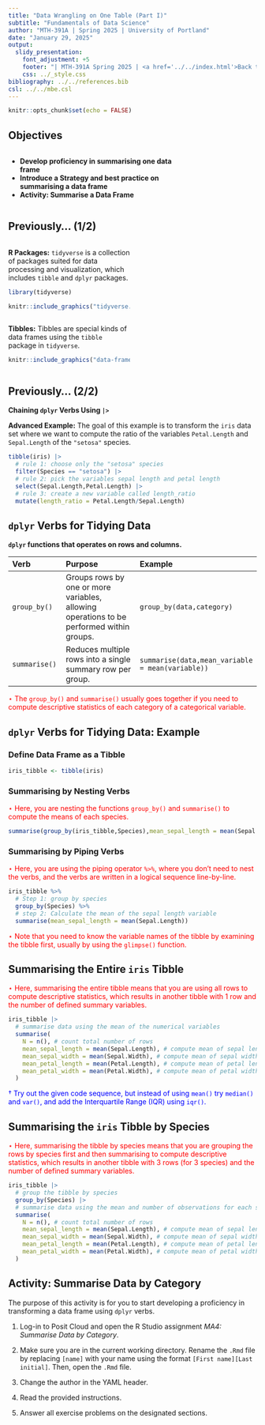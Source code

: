 ---
title: "Data Wrangling on One Table (Part I)"
subtitle: "Fundamentals of Data Science"
author: "MTH-391A | Spring 2025 | University of Portland"
date: "January 29, 2025"
output:
  slidy_presentation:
    font_adjustment: +5
    footer: "| MTH-391A Spring 2025 | <a href='../../index.html'>Back to the Course Website</a>"
    css: ../_style.css
bibliography: ../../references.bib
csl: ../../mbe.csl
---

```{r setup, include=FALSE}
knitr::opts_chunk$set(echo = FALSE)
```

## Objectives

:::: {.column width=15%}
::::

:::: {.column width=70%}
- **Develop proficiency in summarising one data frame**
- **Introduce a Strategy and best practice on summarising a data frame**
- **Activity: Summarise a Data Frame**
::::

:::: {.column width=15%}
::::

## Previously... (1/2)

:::: {.column width=49%}
**R Packages:** `tidyverse` is a collection of packages suited for data processing and visualization, which includes `tibble` and `dplyr` packages.

```{r echo=TRUE, message=FALSE, warning=FALSE}
library(tidyverse)
```

```{r tidyverse-hex, echo=FALSE, fig.cap="", fig.align='center', out.width = '60%'}
knitr::include_graphics("tidyverse.png")
```
::::

:::: {.column width=49%}
**Tibbles:** Tibbles are special kinds of data frames using the `tibble` package in `tidyverse`.

```{r tibble-df-view, echo=FALSE, fig.cap="", fig.align='center', out.width = '90%'}
knitr::include_graphics("data-frame-tibble.png")
```
::::

## Previously... (2/2)

**Chaining `dplyr` Verbs Using `|>`**

**Advanced Example:** The goal of this example is to transform the `iris` data set where we want to compute the ratio of the variables `Petal.Length` and `Sepal.Length` of the `"setosa"` species.

```{r echo=TRUE, eval=FALSE}
tibble(iris) |> 
  # rule 1: choose only the "setosa" species
  filter(Species == "setosa") |> 
  # rule 2: pick the variables sepal length and petal length
  select(Sepal.Length,Petal.Length) |> 
  # rule 3: create a new variable called length_ratio
  mutate(length_ratio = Petal.Length/Sepal.Length)
```

## `dplyr` Verbs for Tidying Data {.smaller}

**`dplyr` functions that operates on rows and columns.**

| **Verb** | **Purpose** | **Example** |
|:---|:------|:------|
| `group_by()` | Groups rows by one or more variables, allowing operations to be performed within groups. | `group_by(data,category)` |
| `summarise()` | Reduces multiple rows into a single summary row per group. | `summarise(data,mean_variable = mean(variable))` |

::: {style="color: red"}
$\star$ The `group_by()` and `summarise()` usually goes together if you need to compute descriptive statistics of each category of a categorical variable.
:::

## `dplyr` Verbs for Tidying Data: Example {.smaller}

### Define Data Frame as a Tibble

```{r echo=TRUE, eval=TRUE}
iris_tibble <- tibble(iris)
```

### Summarising by Nesting Verbs

::: {style="color: red"}
$\star$ Here, you are nesting the functions `group_by()` and `summarise()` to compute the means of each species.
:::

```{r echo=TRUE, eval=FALSE}
summarise(group_by(iris_tibble,Species),mean_sepal_length = mean(Sepal.Length))
```

### Summarising by Piping Verbs

::: {style="color: red"}
$\star$ Here, you are using the piping operator `%>%`, where you don't need to nest the verbs, and the verbs are written in a logical sequence line-by-line.
:::

```{r echo=TRUE, eval=FALSE}
iris_tibble %>% 
  # Step 1: group by species
  group_by(Species) %>% 
  # step 2: Calculate the mean of the sepal length variable
  summarise(mean_sepal_length = mean(Sepal.Length))
```

::: {style="color: red"}
$\star$ Note that you need to know the variable names of the tibble by examining the tibble first, usually by using the `glimpse()` function.
:::

## Summarising the Entire `iris` Tibble

::: {style="color: red"}
$\star$ Here, summarising the entire tibble means that you are using all rows to compute descriptive statistics, which results in another tibble with 1 row and the number of defined summary variables.
:::

```{r echo=TRUE, eval=FALSE}
iris_tibble |> 
  # summarise data using the mean of the numerical variables
  summarise(
    N = n(), # count total number of rows
    mean_sepal_length = mean(Sepal.Length), # compute mean of sepal length
    mean_sepal_width = mean(Sepal.Width), # compute mean of sepal width
    mean_petal_length = mean(Petal.Length), # compute mean of petal length
    mean_petal_width = mean(Petal.Width), # compute mean of petal width
  )
```

::: {style="color: blue"}
$\dagger$ Try out the given code sequence, but instead of using `mean()` try `median()` and `var()`, and add the Interquartile Range (IQR) using `iqr()`.
:::

## Summarising the `iris` Tibble by Species

::: {style="color: red"}
$\star$ Here, summarising the tibble by species means that you are grouping the rows by species first and then summarising to compute descriptive statistics, which results in another tibble with 3 rows (for 3 species) and the number of defined summary variables. 
:::

```{r echo=TRUE, eval=FALSE}
iris_tibble |> 
  # group the tibble by species
  group_by(Species) |> 
  # summarise data using the mean and number of observations for each species
  summarise(
    N = n(), # count total number of rows
    mean_sepal_length = mean(Sepal.Length), # compute mean of sepal length
    mean_sepal_width = mean(Sepal.Width), # compute mean of sepal width
    mean_petal_length = mean(Petal.Length), # compute mean of petal length
    mean_petal_width = mean(Petal.Width), # compute mean of petal width
  )
```

## Activity: Summarise Data by Category

The purpose of this activity is for you to start developing a proficiency in transforming a data frame using `dplyr` verbs.

1. Log-in to Posit Cloud and open the R Studio assignment *MA4: Summarise Data by Category*.

2. Make sure you are in the current working directory. Rename the `.Rmd` file by replacing `[name]` with your name using the format `[First name][Last initial]`. Then, open the `.Rmd` file.

3. Change the author in the YAML header.

4. Read the provided instructions.

5. Answer all exercise problems on the designated sections.
